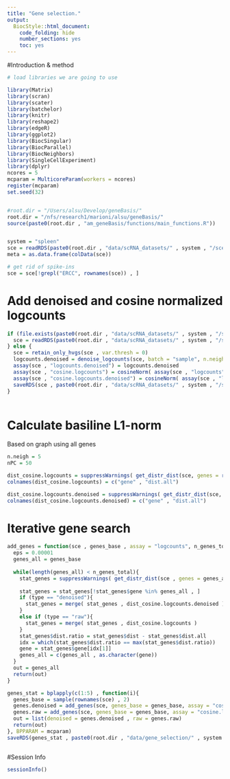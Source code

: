 ```yaml
---
title: "Gene selection."
output:
  BiocStyle::html_document:
    code_folding: hide
    number_sections: yes
    toc: yes  
---
```


#Introduction & method


```r
# load libraries we are going to use

library(Matrix)
library(scran)
library(scater)
library(batchelor)
library(knitr)
library(reshape2)
library(edgeR)
library(ggplot2)
library(BiocSingular)
library(BiocParallel)
library(BiocNeighbors)
library(SingleCellExperiment)
library(dplyr)
ncores = 5
mcparam = MulticoreParam(workers = ncores)
register(mcparam)
set.seed(32)


#root.dir = "/Users/alsu/Develop/geneBasis/"
root.dir = "/nfs/research1/marioni/alsu/geneBasis/"
source(paste0(root.dir , "am_geneBasis/functions/main_functions.R"))


system = "spleen"
sce = readRDS(paste0(root.dir , "data/scRNA_datasets/" , system , "/sce_" , system , ".Rds"))
meta = as.data.frame(colData(sce))

# get rid of spike-ins
sce = sce[!grepl("ERCC", rownames(sce)) , ]


```

# Add denoised and cosine normalized logcounts

```r


if (file.exists(paste0(root.dir , "data/scRNA_datasets/" , system , "/sce_denoised_" , system , ".Rds"))){
  sce = readRDS(paste0(root.dir , "data/scRNA_datasets/" , system , "/sce_denoised_" , system , ".Rds"))
} else {
  sce = retain_only_hvgs(sce , var.thresh = 0)
  logcounts.denoised = denoise_logcounts(sce, batch = "sample", n.neigh = 10, nPC = 50)
  assay(sce , "logcounts.denoised") = logcounts.denoised
  assay(sce , "cosine.logcounts") = cosineNorm( assay(sce , "logcounts") )
  assay(sce , "cosine.logcounts.denoised") = cosineNorm( assay(sce , "logcounts.denoised") )
  saveRDS(sce , paste0(root.dir , "data/scRNA_datasets/" , system , "/sce_denoised_" , system , ".Rds"))
}
  
```

# Calculate basiline L1-norm

Based on graph using all genes

```r


n.neigh = 5
nPC = 50

dist_cosine.logcounts = suppressWarnings( get_distr_dist(sce, genes = rownames(sce), assay = "cosine.logcounts", batch = "sample" , n.neigh = n.neigh , nPC = nPC , genes.predict = rownames(sce) , type = "dist") )
colnames(dist_cosine.logcounts) = c("gene" , "dist.all")

dist_cosine.logcounts.denoised = suppressWarnings( get_distr_dist(sce, genes = rownames(sce), assay = "cosine.logcounts.denoised", batch = "sample" , n.neigh = n.neigh , nPC = nPC , genes.predict = rownames(sce) , type = "dist") )
colnames(dist_cosine.logcounts.denoised) = c("gene" , "dist.all")


```


# Iterative gene search

```r



add_genes = function(sce , genes_base , assay = "logcounts", n_genes_total , batch , type = "denoised"){
  eps = 0.00001
  genes_all = genes_base
  
  while(length(genes_all) < n_genes_total){
    stat_genes = suppressWarnings( get_distr_dist(sce , genes = genes_all , assay = assay , batch = batch, n.neigh = 5 , nPC = NULL , genes.predict = rownames(sce) , type = "dist") )
       
    stat_genes = stat_genes[!stat_genes$gene %in% genes_all , ] 
    if (type == "denoised"){
      stat_genes = merge( stat_genes , dist_cosine.logcounts.denoised )
    }
    else if (type == "raw"){
      stat_genes = merge( stat_genes , dist_cosine.logcounts )
    }  
    stat_genes$dist.ratio = stat_genes$dist - stat_genes$dist.all 
    idx = which(stat_genes$dist.ratio == max(stat_genes$dist.ratio))
    gene = stat_genes$gene[idx[1]]
    genes_all = c(genes_all , as.character(gene))
  }
  out = genes_all
  return(out)
}

genes_stat = bplapply(c(1:5) , function(i){
  genes_base = sample(rownames(sce) , 2)
  genes.denoised = add_genes(sce, genes_base = genes_base, assay = "cosine.logcounts.denoised", n_genes_total = 250, batch = "sample", type = "denoised")
  genes.raw = add_genes(sce, genes_base = genes_base, assay = "cosine.logcounts", n_genes_total = 250, batch = "sample", type = "raw")
  out = list(denoised = genes.denoised , raw = genes.raw)
  return(out)
}, BPPARAM = mcparam)
saveRDS(genes_stat , paste0(root.dir , "data/gene_selection/" , system , "/gene_selection_" , system , ".Rds"))



```

#Session Info

```r
sessionInfo()
```
